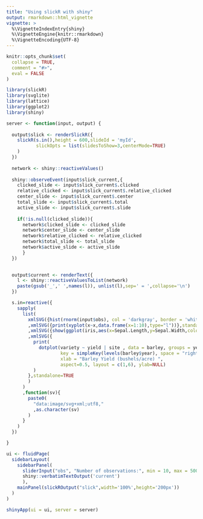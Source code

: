 ```yaml
---
title: "Using slickR with shiny"
output: rmarkdown::html_vignette
vignette: >
  %\VignetteIndexEntry{shiny}
  %\VignetteEngine{knitr::rmarkdown}
  %\VignetteEncoding{UTF-8}
---
```


```r
knitr::opts_chunk$set(
  collapse = TRUE,
  comment = "#>",
  eval = FALSE
)
```

```r
library(slickR)
library(svglite)
library(lattice)
library(ggplot2)
library(shiny)
```
 
```r

server <- function(input, output) {
  
  output$slick <- renderSlickR({
    slickR(s.in(),height = 600,slideId = 'myId',
           slickOpts = list(slidesToShow=3,centerMode=TRUE)
    )
  })
  
  network <- shiny::reactiveValues()
  
  shiny::observeEvent(input$slick_current,{
    clicked_slide <- input$slick_current$.clicked
    relative_clicked <- input$slick_current$.relative_clicked
    center_slide <- input$slick_current$.center
    total_slide <- input$slick_current$.total
    active_slide <- input$slick_current$.slide
    
    if(!is.null(clicked_slide)){
      network$clicked_slide <- clicked_slide
      network$center_slide <- center_slide
      network$relative_clicked <- relative_clicked
      network$total_slide <- total_slide
      network$active_slide <- active_slide
      }
  })
  

  output$current <- renderText({
    l <- shiny::reactiveValuesToList(network)
    paste(gsub('_',' ',names(l)), unlist(l),sep=' = ',collapse='\n')
  })

  s.in=reactive({
    sapply(
      list(
        xmlSVG({hist(rnorm(input$obs), col = 'darkgray', border = 'white')},standalone=TRUE)
        ,xmlSVG({print(xyplot(x~x,data.frame(x=1:10),type="l"))},standalone=TRUE)
        ,xmlSVG({show(ggplot(iris,aes(x=Sepal.Length,y=Sepal.Width,colour=Species))+geom_point())},standalone=TRUE)
        ,xmlSVG({
          print(
            dotplot(variety ~ yield | site , data = barley, groups = year,
                    key = simpleKey(levels(barley$year), space = "right"),
                    xlab = "Barley Yield (bushels/acre) ",
                    aspect=0.5, layout = c(1,6), ylab=NULL)        
          )
        },standalone=TRUE
        )
      )
      ,function(sv){
        paste0(
          "data:image/svg+xml;utf8,"
          ,as.character(sv)
        )
      }
    )
  })

}

```
 
```r
ui <- fluidPage(
  sidebarLayout(
    sidebarPanel(
      sliderInput("obs", "Number of observations:", min = 10, max = 500, value = 100),
      shiny::verbatimTextOutput('current')
      ),
    mainPanel(slickROutput("slick",width='100%',height='200px'))
  )
)

```
 
```r
shinyApp(ui = ui, server = server)
```